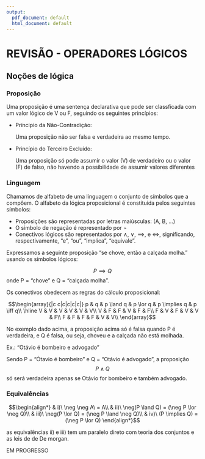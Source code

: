 ```yaml
---
output:
  pdf_document: default
  html_document: default
---
```

# REVISÃO - OPERADORES LÓGICOS

## Noções de lógica

### Proposição

Uma proposição é uma sentença declarativa que pode ser classficada com um valor lógico de V ou F, seguindo os seguintes princípios:

- Príncipio da Não-Contradição:

  Uma proposição não ser falsa e verdadeira ao mesmo tempo.
  
- Princípio do Terceiro Excluído:

  Uma proposição só pode assumir o valor (V) de verdadeiro ou o valor (F) de falso, não havendo a possibilidade de assumir valores diferentes

### Linguagem

Chamamos de alfabeto de uma linguagem o conjunto de símbolos que a compôem. O alfabeto da lógica proposicional é constituída pelos seguintes símbolos:

 - Proposições são representadas por letras maiúsculas: (A, B, ...)
 - O símbolo de negação é representado por $\neg$
 - Conectivos lógicos são representados por $\land$, $\lor$, $\implies$, e $\iff$, significando, respectivamente, "e", "ou", "implica", "equivale".
 
Expressamos a seguinte proposição "se chove, então a calçada molha." usando os símbolos lógicos:

$$P \implies Q$$
onde P = "chove" e Q = "calçada molha".

Os conectivos obedecem as regras do cálculo proposicional:

$$\begin{array}{|c c|c|c|c|c|}
p & q & p \land q & p \lor q & p \implies q & p \iff q\\
\hline
V & V & V & V & V & V\\
V & F & F & V & F & F\\
F & V & F & V & V & F\\
F & F & F & F & V & V\\
\end{array}$$

No exemplo dado acima, a proposição acima só é falsa quando P é verdadeira, e Q é falsa, ou seja, choveu e a calçada não está molhada.

Ex.: "Otávio é bombeiro e advogado"

Sendo P = "Ótavio é bombeiro" e Q = "Otávio é advogado", a proposição
$$P \land Q$$
só será verdadeira apenas se Otávio for bombeiro e também advogado.

### Equivalências

$$\begin{align*}
& i)\ \neg \neg A\ = A\\
& ii)\ \neg(P \land Q) = (\neg P \lor \neg Q)\\
& iii)\ \neg(P \lor Q) = (\neg P \land \neg Q)\\
& iv)\ (P \implies Q) = (\neg P \lor Q)
\end{align*}$$


as equivalências ii) e iii) tem um paralelo direto com teoria dos conjuntos e as leis de de De morgan.

EM PROGRESSO
